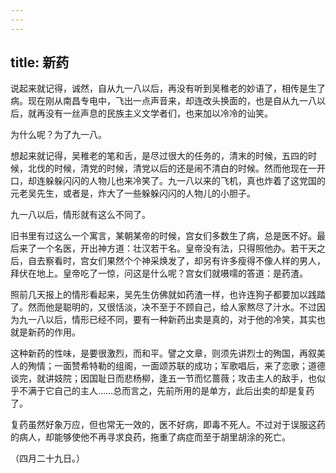```yaml
---
---
---
```

title: 新药
---



说起来就记得，诚然，自从九一八以后，再没有听到吴稚老的妙语了，相传是生了病。现在刚从南昌专电中，飞出一点声音来，却连改头换面的，也是自从九一八以后，就再没有一丝声息的民族主义文学者们，也来加以冷冷的讪笑。

为什么呢？为了九一八。

想起来就记得，吴稚老的笔和舌，是尽过很大的任务的，清末的时候，五四的时候，北伐的时候，清党的时候，清党以后的还是闹不清白的时候。然而他现在一开口，却连躲躲闪闪的人物儿也来冷笑了。九一八以来的飞机，真也炸着了这党国的元老吴先生，或者是，炸大了一些躲躲闪闪的人物儿的小胆子。

九一八以后，情形就有这么不同了。

旧书里有过这么一个寓言，某朝某帝的时候，宫女们多数生了病，总是医不好。最后来了一个名医，开出神方道：壮汉若干名。皇帝没有法，只得照他办。若干天之后，自去察看时，宫女们果然个个神采焕发了，却另有许多瘦得不像人样的男人，拜伏在地上。皇帝吃了一惊，问这是什么呢？宫女们就嗫嚅的答道：是药渣。

照前几天报上的情形看起来，吴先生仿佛就如药渣一样，也许连狗子都要加以践踏了。然而他是聪明的，又很恬淡，决不至于不顾自己，给人家熬尽了汁水。不过因为九一八以后，情形已经不同，要有一种新药出卖是真的，对于他的冷笑，其实也就是新药的作用。

这种新药的性味，是要很激烈，而和平。譬之文章，则须先讲烈士的殉国，再叙美人的殉情；一面赞希特勒的组阁，一面颂苏联的成功；军歌唱后，来了恋歌；道德谈完，就讲妓院；因国耻日而悲杨柳，逢五一节而忆蔷薇；攻击主人的敌手，也似乎不满于它自己的主人……总而言之，先前所用的是单方，此后出卖的却是复药了。

复药虽然好象万应，但也常无一效的，医不好病，即毒不死人。不过对于误服这药的病人，却能够使他不再寻求良药，拖重了病症而至于胡里胡涂的死亡。

（四月二十九日。）